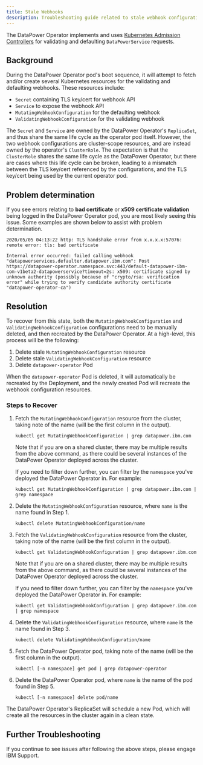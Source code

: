 ```yaml
---
title: Stale Webhooks
description: Troubleshooting guide related to stale webhook configurations
---
```


<PageDescription>

The DataPower Operator implements and uses [Kubernetes Admission Controllers](https://kubernetes.io/docs/reference/access-authn-authz/admission-controllers/) for validating and defaulting `DataPowerService` requests.

</PageDescription>

## Background

During the DataPower Operator pod's boot sequence, it will attempt to fetch and/or create several Kubernetes resources for the validating and defaulting webhooks. These resources include:

- `Secret` containing TLS key/cert for webhook API
- `Service` to expose the webhook API
- `MutatingWebhookConfiguration` for the defaulting webhook
- `ValidatingWebhookConfiguration` for the validating webhook

The `Secret` and `Service` are owned by the DataPower Operator's `ReplicaSet`, and thus share the same life cycle as the operator pod itself. However, the two webhook configurations are cluster-scope resources, and are instead owned by the operator's `ClusterRole`. The expectation is that the `ClusterRole` shares the same life cycle as the DataPower Operator, but there are cases where this life cycle can be broken, leading to a mismatch between the TLS key/cert referenced by the configurations, and the TLS key/cert being used by the current operator pod.

## Problem determination

If you see errors relating to **bad certificate** or **x509 certificate validation** being logged in the DataPower Operator pod, you are most likely seeing this issue. Some examples are shown below to assist with problem determination.

```
2020/05/05 04:13:22 http: TLS handshake error from x.x.x.x:57076: remote error: tls: bad certificate
```

```
Internal error occurred: failed calling webhook "datapowerservices.defaulter.datapower.ibm.com": Post https://datapower-operator.namespace.svc:443/default-datapower-ibm-com-v1beta2-datapowerservice?timeout=2s: x509: certificate signed by unknown authority (possibly because of "crypto/rsa: verification error" while trying to verify candidate authority certificate "datapower-operator-ca")
```

## Resolution

To recover from this state, both the `MutatingWebhookConfiguration` and `ValidatingWebhookConfiguration` configurations need to be manually deleted, and then recreated by the DataPower Operator. At a high-level, this process will be the following:

1. Delete stale `MutatingWebhookConfiguration` resource
2. Delete stale `ValidatingWebhookConfiguration` resource
3. Delete `datapower-operator` Pod

When the `datapower-operator` Pod is deleted, it will automatically be recreated by the Deployment, and the newly created Pod will recreate the webhook configuration resources.

### Steps to Recover

1. Fetch the `MutatingWebhookConfiguration` resource from the cluster, taking note of the name (will be the first column in the output).

    ```
    kubectl get MutatingWebhookConfiguration | grep datapower.ibm.com
    ```

    <InlineNotification>

    Note that if you are on a shared cluster, there may be multiple results from the above command, as there could be several instances of the DataPower Operator deployed across the cluster.

    </InlineNotification>

    If you need to filter down further, you can filter by the `namespace` you've deployed the DataPower Operator in. For example:

    ```
    kubectl get MutatingWebhookConfiguration | grep datapower.ibm.com | grep namespace
    ```

2. Delete the `MutatingWebhookConfiguration` resource, where `name` is the name found in Step 1.

    ```
    kubectl delete MutatingWebhookConfiguration/name
    ```

3. Fetch the `ValidatingWebhookConfiguration` resource from the cluster, taking note of the name (will be the first column in the output).

    ```
    kubectl get ValidatingWebhookConfiguration | grep datapower.ibm.com
    ```

    <InlineNotification>

    Note that if you are on a shared cluster, there may be multiple results from the above command, as there could be several instances of the DataPower Operator deployed across the cluster.

    </InlineNotification>

    If you need to filter down further, you can filter by the `namespace` you've deployed the DataPower Operator in. For example:

    ```
    kubectl get ValidatingWebhookConfiguration | grep datapower.ibm.com | grep namespace
    ```

4. Delete the `ValidatingWebhookConfiguration` resource, where `name` is the name found in Step 3.

    ```
    kubectl delete ValidatingWebhookConfiguration/name
    ```

5. Fetch the DataPower Operator pod, taking note of the name (will be the first column in the output).

    ```
    kubectl [-n namespace] get pod | grep datapower-operator
    ```

6. Delete the DataPower Operator pod, where `name` is the name of the pod found in Step 5.

    ```
    kubectl [-n namespace] delete pod/name
    ```

The DataPower Operator's ReplicaSet will schedule a new Pod, which will create all the resources in the cluster again in a clean state.

## Further Troubleshooting

If you continue to see issues after following the above steps, please engage IBM Support.
